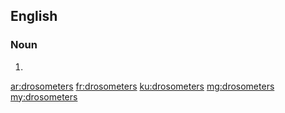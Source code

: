==English==

===Noun===
{{head|en|plural}}

# {{plural of|drosometer|lang=en|nocat=1}}

[[ar:drosometers]]
[[fr:drosometers]]
[[ku:drosometers]]
[[mg:drosometers]]
[[my:drosometers]]